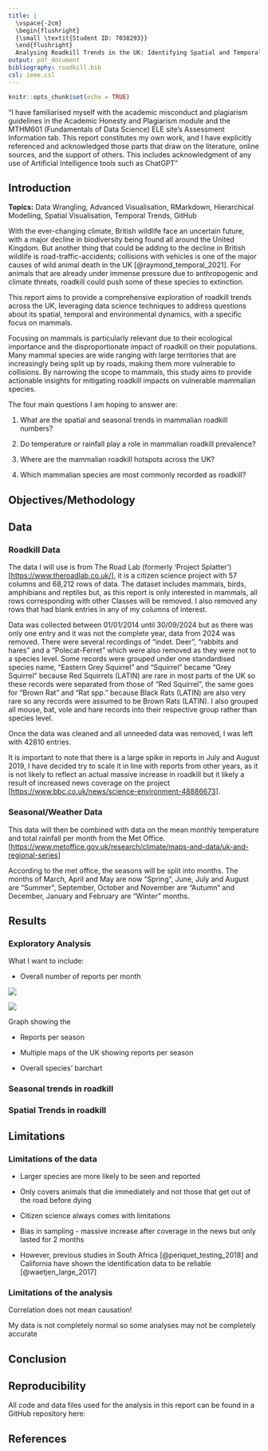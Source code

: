 ```yaml
---
title: |
  \vspace{-2cm}
  \begin{flushright}
  {\small \textit{Student ID: 7038293}}
  \end{flushright}
  Analysing Roadkill Trends in the UK: Identifying Spatial and Temporal Patterns
output: pdf_document
bibliography: roadkill.bib
csl: ieee.csl
---
```


```r
knitr::opts_chunk$set(echo = TRUE)
```

“I have familiarised myself with the academic misconduct and plagiarism guidelines in the Academic Honesty and Plagiarism module and the MTHM601 (Fundamentals of Data Science) ELE site’s Assessment Information tab. This report constitutes my own work, and I have explicitly referenced and acknowledged those parts that draw on the literature, online sources, and the support of others. This includes acknowledgment of any use of Artificial Intelligence tools such as ChatGPT”

## Introduction

**Topics:** Data Wrangling, Advanced Visualisation, RMarkdown, Hierarchical Modelling, Spatial Visualisation, Temporal Trends, GitHub

With the ever-changing climate, British wildlife face an uncertain future, with a major decline in biodiversity being found all around the United Kingdom. But another thing that could be adding to the decline in British wildlife is road-traffic-accidents; collisions with vehicles is one of the major causes of wild animal death in the UK [@raymond_temporal_2021]. For animals that are already under immense pressure due to anthropogenic and climate threats, roadkill could push some of these species to extinction.

This report aims to provide a comprehensive exploration of roadkill trends across the UK, leveraging data science techniques to address questions about its spatial, temporal and environmental dynamics, with a specific focus on mammals.

Focusing on mammals is particularly relevant due to their ecological importance and the disproportionate impact of roadkill on their populations. Many mammal species are wide ranging with large territories that are increasingly being split up by roads, making them more vulnerable to collisions. By narrowing the scope to mammals, this study aims to provide actionable insights for mitigating roadkill impacts on vulnerable mammalian species.

The four main questions I am hoping to answer are:

1.  What are the spatial and seasonal trends in mammalian roadkill numbers?

2.  Do temperature or rainfall play a role in mammalian roadkill prevalence?

3.  Where are the mammalian roadkill hotspots across the UK?

4.  Which mammalian species are most commonly recorded as roadkill?

## Objectives/Methodology

## Data

### Roadkill Data

The data I will use is from The Road Lab (formerly 'Project Splatter') [<https://www.theroadlab.co.uk/>], it is a citizen science project with 57 columns and 68,212 rows of data. The dataset includes mammals, birds, amphibians and reptiles but, as this report is only interested in mammals, all rows corresponding with other Classes will be removed. I also removed any rows that had blank entries in any of my columns of interest.

Data was collected between 01/01/2014 until 30/09/2024 but as there was only one entry and it was not the complete year, data from 2024 was removed. There were several recordings of “indet. Deer”, "rabbits and hares" and a "Polecat-Ferret" which were also removed as they were not to a species level. Some records were grouped under one standardised species name, "Eastern Grey Squirrel" and "Squirrel" became "Grey Squirrel" because Red Squirrels (LATIN) are rare in most parts of the UK so these records were separated from those of "Red Squirrel", the same goes for "Brown Rat" and "Rat spp." because Black Rats (LATIN) are also very rare so any records were assumed to be Brown Rats (LATIN). I also grouped all mouse, bat, vole and hare records into their respective group rather than species level.

Once the data was cleaned and all unneeded data was removed, I was left with 42810 entries.

It is important to note that there is a large spike in reports in July and August 2019, I have decided try to scale it in line with reports from other years, as it is not likely to reflect an actual massive increase in roadkill but it likely a result of increased news coverage on the project [<https://www.bbc.co.uk/news/science-environment-48886673>].

### Seasonal/Weather Data

This data will then be combined with data on the mean monthly temperature and total rainfall per month from the Met Office. [<https://www.metoffice.gov.uk/research/climate/maps-and-data/uk-and-regional-series>]

According to the met office, the seasons will be split into months. The months of March, April and May are now "Spring", June, July and August are "Summer", September, October and November are "Autumn" and December, January and February are "Winter" months.

## Results

### Exploratory Analysis

What I want to include:

-   Overall number of reports per month

![](images/clipboard-2590066528.png)

![](images/clipboard-2576866133.png)

Graph showing the

-   Reports per season

-   Multiple maps of the UK showing reports per season

-   Overall species' barchart

### Seasonal trends in roadkill

### Spatial Trends in roadkill

## Limitations

### Limitations of the data

-   Larger species are more likely to be seen and reported

-   Only covers animals that die immediately and not those that get out of the road before dying

-   Citizen science always comes with limitations

-   Bias in sampling - massive increase after coverage in the news but only lasted for 2 months

-   However, previous studies in South Africa [@periquet_testing_2018] and California have shown the identification data to be reliable [@waetjen_large_2017]

### Limitations of the analysis

Correlation does not mean causation!

My data is not completely normal so some analyses may not be completely accurate

## Conclusion

## Reproducibility

All code and data files used for the analysis in this report can be found in a GitHub repository here:

## References
